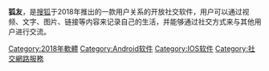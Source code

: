{{Unreferenced|time=2020-10-01T02:42:50+00:00}}

{{Infobox website
| name            = 狐友
| logo            =
| screenshot      = 
| collapsible     = 
| caption         = 
| url             = {{URL|https://t.sohu.com/}}
| commercial= [[私人公司|私人公司]]
| type            = [[社交網絡服務|社交網絡服務]]
| registration    = 需要
| language        = [[中文|中文]]
| owner           = 
| author          =
| location        = {{PRC}}
| revenue         = 
| current_status  = 運營中
}}

'''狐友'''，是[[搜狐|搜狐]]于2018年推出的一款用户关系的开放社交软件，用户可以通过视频、文字、图片、链接等内容来记录自己的生活，并能够通过社交方式来与其他用户进行交流。

{{软件小作品}}
{{Online social networking}}

[[Category:2018年軟體|Category:2018年軟體]]
[[Category:Android软件|Category:Android软件]]
[[Category:IOS软件|Category:IOS软件]]
[[Category:社交網路服務|Category:社交網路服務]]